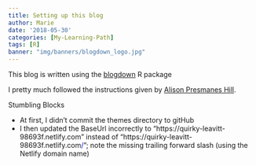 ```yaml
---
title: Setting up this blog
author: Marie
date: '2018-05-30'
categories: [My-Learning-Path]
tags: [R]
banner: "img/banners/blogdown_logo.jpg"
---
```


This blog is written using the  [blogdown](https://bookdown.org/yihui/blogdown/) R package

I pretty much followed the instructions given by [Alison Presmanes Hill](https://alison.rbind.io/post/up-and-running-with-blogdown/).

Stumbling Blocks

* At first, I didn't commit the themes directory to gitHub
* I then updated the BaseUrl incorrectly to "https://quirky-leavitt-98693f.netlify.com" instead of "https://quirky-leavitt-98693f.netlify.com<span style="color:blue">/</span>"; note the missing trailing forward slash (using the Netlify domain name)

